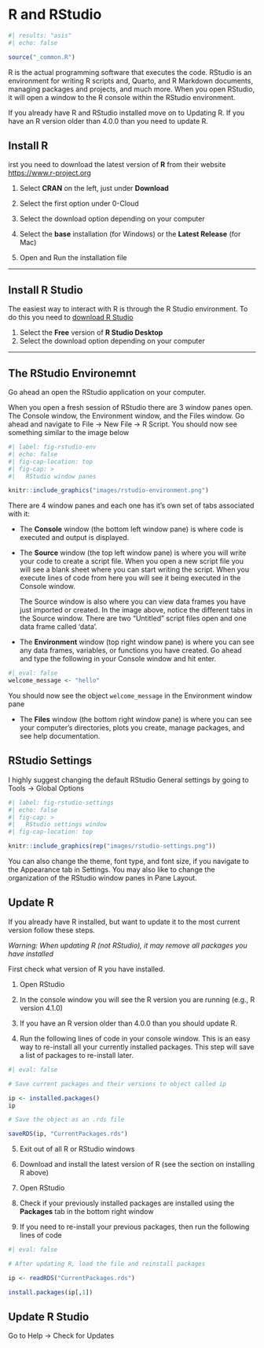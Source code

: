 # R and RStudio {#sec-r-and-rstudio}

```r
#| results: "asis"
#| echo: false

source("_common.R")
```

R is the actual programming software that executes the code. RStudio is an environment for writing R scripts and, Quarto, and R Markdown documents, managing packages and projects, and much more. When you open RStudio, it will open a window to the R console within the RStudio environment.

If you already have R and RStudio installed move on to Updating R. If you have an R version older than 4.0.0 than you need to update R.

## Install R {#sec-install-r}

irst you need to download the latest version of **R** from their website <https://www.r-project.org>

1.  Select **CRAN** on the left, just under **Download**

2.  Select the first option under 0-Cloud

3.  Select the download option depending on your computer

4.  Select the **base** installation (for Windows) or the **Latest Release** (for Mac)

5.  Open and Run the installation file

------------------------------------------------------------------------

## Install R Studio {#sec-install-r-studio}

The easiest way to interact with R is through the R Studio environment. To do this you need to [download R Studio](https://www.rstudio.com/products/rstudio/download/#download){target="_blank"}

1.  Select the **Free** version of **R Studio Desktop**
2.  Select the download option depending on your computer

------------------------------------------------------------------------

## The RStudio Environemnt {#sec-the-rstudio-environemnt}

Go ahead an open the RStudio application on your computer.

When you open a fresh session of RStudio there are 3 window panes open. The Console window, the Environment window, and the Files window. Go ahead and navigate to File -\> New File -\> R Script. You should now see something similar to the image below

```r
#| label: fig-rstudio-env
#| echo: false
#| fig-cap-location: top
#| fig-cap: > 
#|   RStudio window panes

knitr::include_graphics("images/rstudio-environment.png")
```

There are 4 window panes and each one has it's own set of tabs associated with it:

-   The **Console** window (the bottom left window pane) is where code is executed and output is displayed.

-   The **Source** window (the top left window pane) is where you will write your code to create a script file. When you open a new script file you will see a blank sheet where you can start writing the script. When you execute lines of code from here you will see it being executed in the Console window.

    The Source window is also where you can view data frames you have just imported or created. In the image above, notice the different tabs in the Source window. There are two "Untitled" script files open and one data frame called 'data'.

-   The **Environment** window (top right window pane) is where you can see any data frames, variables, or functions you have created. Go ahead and type the following in your Console window and hit enter.

```r
#| eval: false
welcome_message <- "hello"
```

You should now see the object `welcome_message` in the Environment window pane

-   The **Files** window (the bottom right window pane) is where you can see your computer's directories, plots you create, manage packages, and see help documentation.

## RStudio Settings {#sec-rstudio-settings}

I highly suggest changing the default RStudio General settings by going to Tools -\> Global Options

```r
#| label: fig-rstudio-settings
#| echo: false
#| fig-cap: > 
#|   RStudio settings window
#| fig-cap-location: top

knitr::include_graphics(rep("images/rstudio-settings.png"))
```

You can also change the theme, font type, and font size, if you navigate to the Appearance tab in Settings. You may also like to change the organization of the RStudio window panes in Pane Layout.

## Update R {#sec-update-r}

If you already have R installed, but want to update it to the most current version follow these steps.

*Warning: When updating R (not RStudio), it may remove all packages you have installed*

First check what version of R you have installed.

1.  Open RStudio

2.  In the console window you will see the R version you are running (e.g., R version 4.1.0)

3.  If you have an R version older than 4.0.0 than you should update R.

4.  Run the following lines of code in your console window. This is an easy way to re-install all your currently installed packages. This step will save a list of packages to re-install later.

```r
#| eval: false

# Save current packages and their versions to object called ip

ip <- installed.packages()
ip

# Save the object as an .rds file

saveRDS(ip, "CurrentPackages.rds")
```

5.  Exit out of all R or RStudio windows

6.  Download and install the latest version of R (see the section on installing R above)

7.  Open RStudio

8.  Check if your previously installed packages are installed using the **Packages** tab in the bottom right window

9.  If you need to re-install your previous packages, then run the following lines of code

```r
#| eval: false

# After updating R, load the file and reinstall packages

ip <- readRDS("CurrentPackages.rds")

install.packages(ip[,1])
```

## Update R Studio {#sec-update-r-studio}

Go to Help -\> Check for Updates
